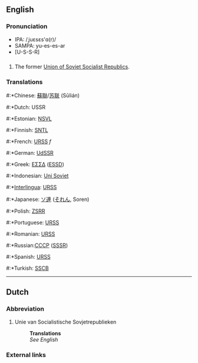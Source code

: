 {{wikipedia}}
==English==
===Pronunciation===
*IPA: /ˌjuɛsɛs'ɑ(r)/
*SAMPA: yu-es-es-ar 
*[U-S-S-R]
==={{Abbreviation}}===
#The former [[Union of Soviet Socialist Republics]].
===Translations===
{{top}}
#:*Chinese: [[蘇聯]]/[[苏联]] (Sūlián)
#:*Dutch: USSR
#:*Estonian: [[NSVL]]
#:*Finnish: [[SNTL]]
#:*French: [[URSS]] ''f''
#:*German: [[UdSSR]]
#:*Greek: [[ΕΣΣΔ]] ([[ESSD]])
#:*Indonesian: [[Uni Soviet]]
#:*[[Interlingua]]: [[URSS]]
{{mid}}
#:*Japanese: [[ソ連]] ([[それん]], Soren)
#:*Polish: [[ZSRR]]
#:*Portuguese: [[URSS]]
#:*Romanian: [[URSS]]
#:*Russian:[[СССР]] ([[SSSR]])
#:*Spanish: [[URSS]]
#:*Turkish: [[SSCB]]
{{bottom}}
----

==Dutch==
===Abbreviation===
#Unie van Socialistische Sovjetrepublieken
#:'''Translations'''
#:''See English''

===External links===
{{pedialite}}